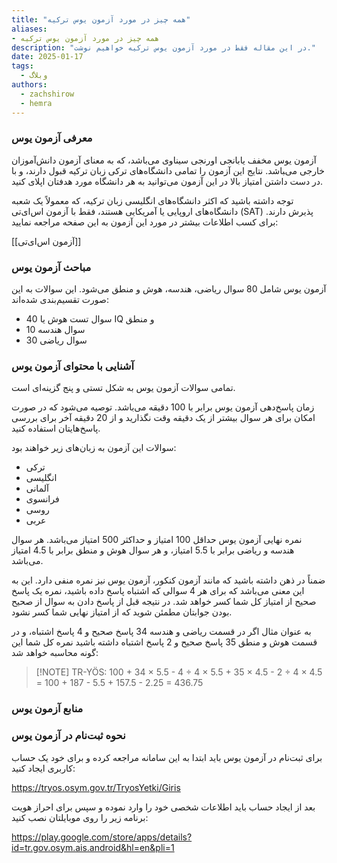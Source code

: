 ```yaml
---
title: "همه چیز در مورد آزمون یوس ترکیه"
aliases: 
- همه چیز در مورد آزمون یوس ترکیه
description: "در این مقاله فقط در مورد آزمون یوس ترکیه خواهیم نوشت."
date: 2025-01-17
tags:
  - وبلاگ
authors:
  - zachshirow
  - hemra
---
```



### معرفی آزمون یوس

آزمون یوس مخفف یابانجی اورنجی سیناوی می‌باشد، که به معنای آزمون دانش‌آموزان خارجی می‌‍باشد. نتایج این آزمون را تمامی دانشگاه‌های ترکی زبان ترکیه قبول دارند، و با در دست داشتن امتیاز بالا در این آزمون می‌توانید به هر دانشگاه مورد هدفتان اپلای کنید. 

توجه داشته باشید که اکثر دانشگاه‌های انگلیسی زبان ترکیه، که معمولاً یک شعبه دانشگاه‌های اروپایی یا آمریکایی هستند، فقط با آزمون اس‌ای‌تی (SAT) پذیرش دارند. برای کسب اطلاعات بیشتر در مورد این آزمون به این صفحه مراجعه نمایید:

[[آزمون اس‌ای‌تی]]

### مباحث آزمون یوس 

آزمون یوس شامل 80 سوال ریاضی، هندسه، هوش و منطق می‌شود. این سوالات به این صورت تقسیم‌بندی شده‌اند:

- 40 سوال تست هوش یا IQ و منطق
- 10 سوال هندسه
- 30 سوال ریاضی

### آشنایی با محتوای آزمون یوس

تمامی سوالات آزمون یوس به شکل تستی و پنج گزینه‌ای است. 

زمان پاسخ‌دهی آزمون یوس برابر با 100 دقیقه می‌باشد. توصیه می‌شود که در صورت امکان برای هر سوال بیشتر از یک دقیقه وقت نگذارید و از 20 دقیقه آخر برای بررسی پاسخ‌هایتان استفاده کنید.

سوالات این آزمون به زبان‌های زیر خواهند بود:
- ترکی
- انگلیسی
- آلمانی
- فرانسوی
- روسی
- عربی

نمره نهایی آزمون یوس حداقل 100 امتیاز و حداکثر 500 امتیاز می‌باشد. هر سوال هندسه و ریاضی برابر با 5.5 امتیاز، و هر سوال هوش و منطق برابر با 4.5 امتیاز می‌باشد.

ضمناً در ذهن داشته باشید که مانند آزمون کنکور، آزمون یوس نیز نمره منفی دارد. این به این معنی می‌باشد که برای هر 4 سوالی که اشتباه پاسخ داده باشید، نمره یک پاسخ صحیح از امتیاز کل شما کسر خواهد شد. در نتیجه قبل از پاسخ دادن به سوال از صحیح بودن جوابتان مطمئن شوید که از امتیاز نهایی شما کسر نشود.

به عنوان مثال اگر در قسمت ریاضی و هندسه 34 پاسخ صحیح و 4 پاسخ اشتباه، و در قسمت هوش و منطق 35 پاسخ صحیح و 2 پاسخ اشتباه داشته باشید نمره کل شما این گونه محاسبه خواهد شد:

> [!NOTE] TR-YÖS:
> 100 + 34 × 5.5 - 4 ÷ 4 × 5.5 + 35 × 4.5 - 2 ÷ 4 × 4.5 = 100 + 187 - 5.5 + 157.5 - 2.25 = 436.75


### منابع آزمون یوس






### نحوه ثبت‌نام در آزمون یوس

برای ثبت‌نام در آزمون یوس باید ابتدا به این سامانه مراجعه کرده و برای خود یک حساب کاربری ایجاد کنید:

https://tryos.osym.gov.tr/TryosYetki/Giris

بعد از ایجاد حساب باید اطلاعات شخصی خود را وارد نموده و سپس برای احراز هویت برنامه زیر را روی موبایلتان نصب کنید:

https://play.google.com/store/apps/details?id=tr.gov.osym.ais.android&hl=en&pli=1

